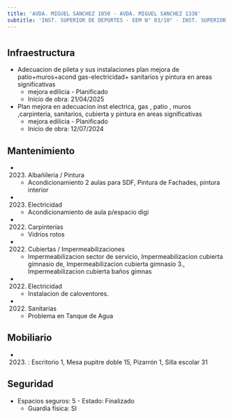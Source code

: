 ```yaml
---
title: 'AVDA. MIGUEL SANCHEZ 1050 - AVDA. MIGUEL SANCHEZ 1338'
subtitle: 'INST. SUPERIOR DE DEPORTES - EEM N° 03/10° - INST. SUPERIOR DE EDUCACIÓN FÍSICA N° 01 DR. ENRIQUE ROMERO BREST'
---
```


#
## Infraestructura

* Adecuacion de pileta y sus instalaciones plan mejora de patio+muros+acond gas-electricidad+ sanitarios y pintura en areas significativas 
    + mejora edilicia - Planificado 
    + Inicio de obra: 21/04/2025 


* Plan mejora en   adecuacion   inst electrica, gas  , patio , muros ,carpinteria, sanitarios, cubierta  y  pintura en areas significativas 
    + mejora edilicia - Planificado 
    + Inicio de obra: 12/07/2024 






## Mantenimiento

*  (2023) Albañileria / Pintura 
    + Acondicionamiento 2 aulas para SDF, Pintura de Fachades, pintura interior

*  (2023) Electricidad 
    + Acondicionamiento de aula p/espacio digi

*  (2022) Carpinterías 
    + Vidrios rotos

*  (2022) Cubiertas / Impermeabilizaciones 
    + Impermeabilizacion sector de servicio, Impermeabilizacion cubierta gimnasio de, Impermeabilizacion cubierta gimnasio 3., Impermeabilizacion cubierta baños gimnas

*  (2022) Electricidad 
    + Instalacion de caloventores.

*  (2022) Sanitarias 
    + Problema en Tanque de Agua





## Mobiliario

*  (2023) : Escritorio 1, Mesa pupitre doble 15, Pizarrón 1, Silla escolar 31 





## Seguridad

*  Espacios seguros: 5 - Estado: Finalizado 
    + Guardia física: SI



